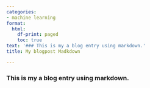 ```yaml
---
categories:
- machine learning
format:
  html:
    df-print: paged
    toc: true
text: '### This is my a blog entry using markdown.'
title: My blogpost Madkdown

---
```

### This is my a blog entry using markdown.
